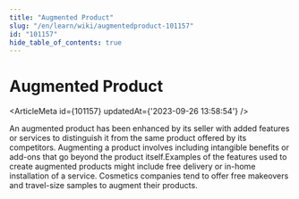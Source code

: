 ```yaml
---
title: "Augmented Product"
slug: "/en/learn/wiki/augmentedproduct-101157"
id: "101157"
hide_table_of_contents: true
---
```



# Augmented Product

<ArticleMeta id={101157} updatedAt={'2023-09-26 13:58:54'} />
<div className='border-solid border-b border-t-0 my-4 border-[var(--ifm-color-gray-300)]' />

An augmented product has been enhanced by its seller with added features or services to distinguish it from the same product offered by its competitors. Augmenting a product involves including intangible benefits or add-ons that go beyond the product itself.Examples of the features used to create augmented products might include free delivery or in-home installation of a service. Cosmetics companies tend to offer free makeovers and travel-size samples to augment their products.

